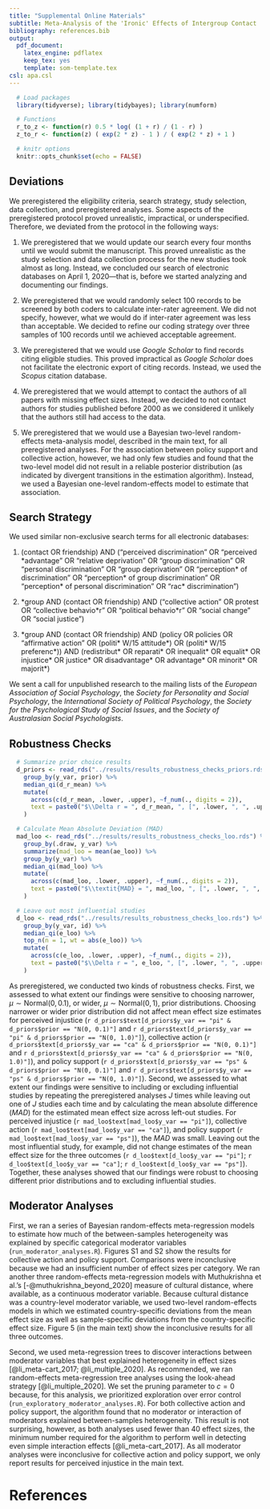 ```yaml
---
title: "Supplemental Online Materials"
subtitle: Meta-Analysis of the 'Ironic' Effects of Intergroup Contact
bibliography: references.bib
output:
  pdf_document:
    latex_engine: pdflatex
    keep_tex: yes
    template: som-template.tex
csl: apa.csl
---
```


```r

  # Load packages
  library(tidyverse); library(tidybayes); library(numform)

  # Functions
  r_to_z <- function(r) 0.5 * log( (1 + r) / (1 - r) )
  z_to_r <- function(z) ( exp(2 * z) - 1 ) / ( exp(2 * z) + 1 )

  # knitr options
  knitr::opts_chunk$set(echo = FALSE)

```

## Deviations 

We preregistered the eligibility criteria, search strategy, study selection, data collection, and preregistered analyses. Some aspects of the preregistered protocol proved unrealistic, impractical, or underspecified. Therefore, we deviated from the protocol in the following ways:

1. We preregistered that we would update our search every four months until we would submit the manuscript. This proved unrealistic as the study selection and data collection process for the new studies took almost as long. Instead, we concluded our search of electronic databases on April 1, 2020—that is, before we started analyzing and documenting our findings.

2. We preregistered that we would randomly select 100 records to be screened by both coders to calculate inter-rater agreement. We did not specify, however, what we would do if inter-rater agreement was less than acceptable. We decided to refine our coding strategy over three samples of 100 records until we achieved acceptable agreement.

3. We preregistered that we would use *Google Scholar* to find records citing eligible studies. This proved impractical as *Google Scholar* does not facilitate the electronic export of citing records. Instead, we used the *Scopus* citation database.

4. We preregistered that we would attempt to contact the authors of all papers with missing effect sizes. Instead, we decided to not contact authors for studies published before 2000 as we considered it unlikely that the authors still had access to the data.

5. We preregistered that we would use a Bayesian two-level random-effects meta-analysis model, described in the main text, for all preregistered analyses. For the association between policy support and collective action, however, we had only few studies and found that the two-level model did not result in a reliable posterior distribution (as indicated by divergent transitions in the estimation algorithm). Instead, we used a Bayesian one-level random-effects model to estimate that association.

## Search Strategy

We used similar non-exclusive search terms for all electronic databases:

1. (contact OR friendship) AND (“perceived discrimination” OR “perceived \*advantage” OR “relative deprivation” OR “group discrimination” OR “personal discrimination” OR “group deprivation” OR “perception\* of discrimination” OR “perception* of group discrimination” OR “perception* of personal discrimination” OR “rac\* discrimination”)

2. \*group AND (contact OR friendship) AND (“collective action” OR protest OR “collective behavio\*r” OR “political behavio\*r” OR “social change” OR “social justice”)

3. \*group AND (contact OR friendship) AND (policy OR policies OR “affirmative action” OR (politi* W/15 attitude\*) OR (politi\* W/15 preferenc\*)) AND (redistribut\* OR reparati\* OR inequalit\* OR equalit\* OR injustice\* OR justice\* OR disadvantage\* OR advantage\* OR minorit\* OR majorit\*)

\noindent We sent a call for unpublished research to the mailing lists of the *European Association of Social Psychology*, the *Society for Personality and Social Psychology*, the *International Society of Political Psychology*, the *Society for the Psychological Study of Social Issues*, and the *Society of Australasian Social Psychologists*.

## Robustness Checks

```r

  # Summarize prior choice results
  d_priors <- read_rds("../results/results_robustness_checks_priors.rds") %>% 
    group_by(y_var, prior) %>% 
    median_qi(d_r_mean) %>% 
    mutate(
      across(c(d_r_mean, .lower, .upper), ~f_num(., digits = 2)),
      text = paste0("$\\Delta r = ", d_r_mean, ", [", .lower, ", ", .upper, "]$")
    )

```

```r

  # Calculate Mean Absolute Deviation (MAD)
  mad_loo <- read_rds("../results/results_robustness_checks_loo.rds") %>% 
    group_by(.draw, y_var) %>% 
    summarize(mad_loo = mean(ae_loo)) %>% 
    group_by(y_var) %>% 
    median_qi(mad_loo) %>% 
    mutate(
      across(c(mad_loo, .lower, .upper), ~f_num(., digits = 2)),
      text = paste0("$\\textit{MAD} = ", mad_loo, ", [", .lower, ", ", .upper, "]$")
    )

  # Leave out most influential studies
  d_loo <- read_rds("../results/results_robustness_checks_loo.rds") %>% 
    group_by(y_var, id) %>%
    median_qi(e_loo) %>% 
    top_n(n = 1, wt = abs(e_loo)) %>% 
    mutate(
      across(c(e_loo, .lower, .upper), ~f_num(., digits = 2)),
      text = paste0("$\\Delta r = ", e_loo, ", [", .lower, ", ", .upper, "]$")
    )

```

As preregistered, we conducted two kinds of robustness checks. First, we assessed to what extent our findings were sensitive to choosing narrower, $\mu \sim \text{Normal}(0, 0.1)$, or wider, $\mu \sim \text{Normal}(0, 1)$, prior distributions. Choosing narrower or wider prior distribution did not affect mean effect size estimates for perceived injustice (`r d_priors$text[d_priors$y_var == "pi" & d_priors$prior == "N(0, 0.1)"]` and `r d_priors$text[d_priors$y_var == "pi" & d_priors$prior == "N(0, 1.0)"]`), collective action (`r d_priors$text[d_priors$y_var == "ca" & d_priors$prior == "N(0, 0.1)"]` and `r d_priors$text[d_priors$y_var == "ca" & d_priors$prior == "N(0, 1.0)"]`), and policy support (`r d_priors$text[d_priors$y_var == "ps" & d_priors$prior == "N(0, 0.1)"]` and `r d_priors$text[d_priors$y_var == "ps" & d_priors$prior == "N(0, 1.0)"]`). Second, we assessed to what extent our findings were sensitive to including or excluding influential studies by repeating the preregistered analyses $J$ times while leaving out one of $J$ studies each time and by calculating the mean absolute difference (*MAD*) for the estimated mean effect size across left-out studies. For perceived injustice (`r mad_loo$text[mad_loo$y_var == "pi"]`), collective action (`r mad_loo$text[mad_loo$y_var == "ca"]`), and policy support (`r mad_loo$text[mad_loo$y_var == "ps"]`), the *MAD* was small. Leaving out the most influential study, for example, did not change estimates of the mean effect size for the three outcomes (`r d_loo$text[d_loo$y_var == "pi"]`; `r d_loo$text[d_loo$y_var == "ca"]`; `r d_loo$text[d_loo$y_var == "ps"]`). Together, these analyses showed that our findings were robust to choosing different prior distributions and to excluding influential studies.

## Moderator Analyses

First, we ran a series of Bayesian random-effects meta-regression models to estimate how much of the between-samples heterogeneity was explained by specific categorical moderator variables (`run_moderator_analyses.R`). Figures S1 and S2 show the results for collective action and policy support. Comparisons were inconclusive because we had an insufficient number of effect sizes per category. We ran another three random-effects meta-regression models with Muthukrishna et al.'s [-@muthukrishna_beyond_2020] measure of cultural distance, where available, as a continuous moderator variable. Because cultural distance was a country-level moderator variable, we used two-level random-effects models in which we estimated country-specific deviations from the mean effect size as well as sample-specific deviations from the country-specific effect size. Figure 5 (in the main text) show the inconclusive results for all three outcomes. 

Second, we used meta-regression trees to discover interactions between moderator variables that best explained heterogeneity in effect sizes [@li_meta-cart_2017; @li_multiple_2020]. As recommended, we ran random-effects meta-regression tree analyses using the look-ahead strategy [@li_multiple_2020]. We set the pruning parameter to $c = 0$ because, for this analysis, we prioritized exploration over error control (`run_exploratory_moderator_analyses.R`). For both collective action and policy support, the algorithm found that no moderator or interaction of moderators explained between-samples heterogeneity. This result is not surprising, however, as both analyses used fewer than 40 effect sizes, the minimum number required for the algorithm to perform well in detecting even simple interaction effects [@li_meta-cart_2017]. As all moderator analyses were inconclusive for collective action and policy support, we only report results for perceived injustice in the main text.

```{=latex}
\begin{figure*}
\centering
\caption{Estimated effect sizes for the association between intergroup contact and collective action as a function of various categorical moderator variables}
\includegraphics[scale=1]{../figures/figure-s1}
\caption*{\textit{Note.} Intervals enclose the 95\% most plausible estimates of the category-specific effect size. Shaded ribbons enclose the 95\% most plausible estimates of the mean effect size from the main analyses. Percentages indicate the estimated between-sample variance explained by each moderator variable.}
\label{fig:s1}
\end{figure*}

\begin{figure*}
\centering
\caption{Estimated effect sizes for the association between intergroup contact and policy support as a function of various categorical moderator variables}
\includegraphics[scale=1]{../figures/figure-s2}
\caption*{\textit{Note.} Intervals enclose the 95\% most plausible estimates of the category-specific effect size. Shaded ribbons enclose the 95\% most plausible estimates of the mean effect size from the main analyses. Percentages indicate the estimated between-sample variance explained by each moderator variable.}
\label{fig:s2}
\end{figure*}
```

# References

\begingroup

\noindent
\setlength{\parindent}{-0.5in}
\setlength{\leftskip}{0.5in}

<div id="refs"></div>

\endgroup

